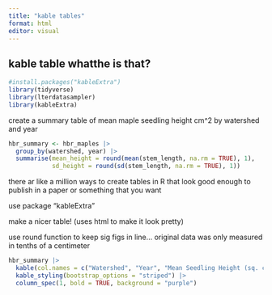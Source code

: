 ```yaml
---
title: "kable tables"
format: html
editor: visual
---
```


## kable table whatthe is that?

```r
#install.packages("kableExtra")
library(tidyverse) 
library(lterdatasampler) 
library(kableExtra)
```

create a summary table of mean maple seedling height cm\^2 by watershed and year

```r
hbr_summary <- hbr_maples |> 
  group_by(watershed, year) |> 
  summarise(mean_height = round(mean(stem_length, na.rm = TRUE), 1), 
            sd_height = round(sd(stem_length, na.rm = TRUE), 1))
```

there ar like a million ways to create tables in R that look good enough to publish in a paper or something that you want

use package "kableExtra"

make a nicer table! (uses html to make it look pretty)

use round function to keep sig figs in line... original data was only measured in tenths of a centimeter

```r
hbr_summary |> 
  kable(col.names = c("Watershed", "Year", "Mean Seedling Height (sq. cm)", "SD seedling height (sq. cm)")) |> 
  kable_styling(bootstrap_options = "striped") |> 
  column_spec(1, bold = TRUE, background = "purple")
```
